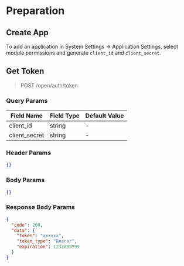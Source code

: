 # Preparation

## Create App

To add an application in System Settings -> Application Settings, select module permissions and generate `client_id` and `client_secret`.

## Get Token

> POST /open/auth/token

### Query Params

| Field Name  | Field Type | Default Value   |
|-------------|--------|-------|
| client_id   | string | - |
| client_secret | string | - |

### Header Params

```json
{}
```

### Body Params

```json
{}
```

### Response Body Params

```json
{
  "code": 200,
  "data": {
    "token": "xxxxxx",
    "token_type": "Bearer",
    "expiration": 1237889999
  }
}
```